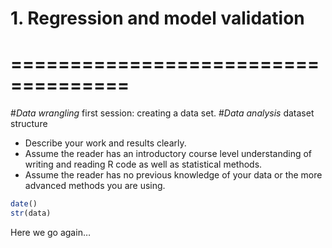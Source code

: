 # **1. Regression and model validation**
# ====================================
#_Data wrangling_
first session: creating a data set.
#_Data analysis_
dataset structure




- Describe your work and results clearly. 
- Assume the reader has an introductory course level understanding of writing and reading R code as well as statistical methods.
- Assume the reader has no previous knowledge of your data or the more advanced methods you are using.

```r
date()
str(data)
```

Here we go again...
